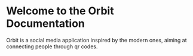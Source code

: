 # Welcome to the Orbit Documentation

Orbit is a social media application inspired by the modern ones, aiming at connecting people through qr codes.

